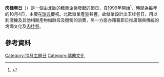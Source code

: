 {{noteta|G1=zh-hk:玉桂卷;zh-cn:肉桂卷;|T=zh-hk:玉桂卷;zh-cn:肉桂卷;}}
'''肉桂卷日'''（{{lang-sv|Kanelbullens dag}}）是一個由[[北歐|北歐]]的糖業企業發起的節日，自1999年開始<ref>{{Cite web|url = http://www.dbc.hk/radio4/focus-detail/Id/95896/type/26/%E3%80%90%E7%8D%A8%E5%AE%B6%E6%BC%AB%E9%81%8A%E3%80%91%E7%8E%89%E6%A1%82%E5%8D%B7%E6%97%A5Kanelbullen...|title = 獨家漫遊】肉桂卷日Kanelbullens dag|accessdate = |author = |date = |publisher = |archive-date = 2015-10-18|archive-url = https://web.archive.org/web/20151018101232/http://www.dbc.hk/radio4/focus-detail/Id/95896/type/26/%E3%80%90%E7%8D%A8%E5%AE%B6%E6%BC%AB%E9%81%8A%E3%80%91%E7%8E%89%E6%A1%82%E5%8D%B7%E6%97%A5Kanelbullen...|dead-url = no}}</ref>，時間為每年的10月4日，主要在[[瑞典|瑞典]]慶祝。北歐糖業產量甚豐，故糖業設計出玉桂卷日，用以刺激糠及其他相關產物如酵母及麵粉的消費，另一方面亦藉著節日推廣瑞典傳統的烤焗文化及[[玉桂卷|肉桂卷]]。

== 參考資料 ==
<references />

[[Category:10月主題日|Category:10月主題日]]
[[Category:瑞典文化|Category:瑞典文化]]
{{Holiday-stub}}